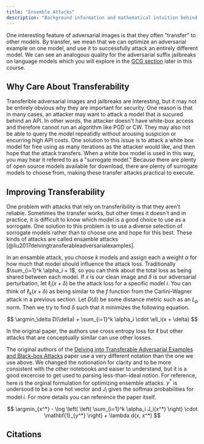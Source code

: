 ```yaml
---
title: "Ensemble Attacks"
description: "Background information and mathematical intuition behind ensemble attacks on image classifiers."
---
```


One interesting feature of adversarial images is that they often "transfer" to
other models. By transfer, we mean that we can optimize an adversarial example on
one model, and use it to successfully attack an entirely different model. We can
see an analogous quality for the adversarial suffix jailbreaks on language models
which you will explore in the [GCG section](https://xlabaisecurity.com/jailbreaking/gcg/) later in this course.

## Why Care About Transferability

Transferible adversarial images and jailbreaks are interesting, but it may not be
entirely obvious why they are important for security. One reason is that in many cases,
an attacker may want to attack a model that is sucured behind an API. In other words,
the attacker doesn't have white-box access and therefore cannot run an algorithm like
PGD or CW. They may also not be able to query the model repeatidly without arousing
suspicion or encurring high API costs. One solution to this issue is to attack a white
box model for free using as many iterations as the attacker would like, and then hope
that the attack transfers. When a white box model is used in this way, you may hear
it refered to as a "surrogate model." Because there are plenty of open source models available for
download, there are plenty of surrogate models to choose from, making these transfer attacks practical to execute.

## Improving Transferability

One problem with attacks that rely on transferibility is that they aren't reliable.
Sometimes the transfer works, but other times it doesn't and in practice, it is difficult
to know which model is a good choice to use as a sorrogate. One solution to this
problem is to use a diverse selection of sorrogate models rather
than to choose one and hope for this best. These kinds of attacks are called ensamble
attacks [@liu2017delvingtransferableadversarialexamples].

In an ensamble attack, you choose $k$ models and assign each a weight $\alpha$ for how much that model should
influence the attack loss. Traditionally $\sum_{i=1}^k \alpha_i = 1$, so you can think about
the total loss as being shared between each model. If $x$ is our clean image and $\delta$ is our adversarial
perturbation, let $\ell_i(x + \delta)$ be the attack loss for a specific model $i$.
You can think of $\ell_k(x + \delta)$ as being similar to the $f$ function from
the Carlini-Wagner attack in a previous section. Let $D(\delta)$ be some distance
metric such as an $L_p$ norm. Then we try to find $\delta$ such
that it minimizes the following equation.

$$
\argmin_\delta D(\delta) + \sum_{i=1}^k \alpha_i \cdot \ell_i(x + \delta)
$$

In the original paper, the authors use cross entropy loss for $\ell$ but other attacks
that are conceptually similar can use other losses.

<Dropdown title="Comments on notation">

The original authors of the [Delving into Transferable Adversarial Examples and Black-box Attacks](https://arxiv.org/pdf/1611.02770)
paper use a very different notation than the one we use above. We changed the notionation
for clarity and to be more consistent with the other notebooks and eaiser to understand,
but it is a good excercise to get used to parsing less-than-ideal notion. For reference,
here is the orginal formulation for optimizing ensemble attacks. $y^*$ is undersood to be
a one hot vector and $J_i$ gives the softmax probabilities for model $i$. For more details
you can reference the paper itself.

$$
\argmin_{x^*} - \log \left( \left( \sum_{i=1}^k \alpha_i J_i(x^*) \right) \cdot \mathbf{1}_{y^*} \right) + \lambda d(x, x^*)
$$

</Dropdown>

## Citations
